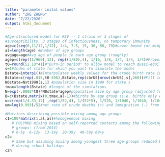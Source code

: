 ```yaml
---
title: "parameter inital values"
author: "ZHE ZHENG"
date: "7/22/2020"
output: html_document
---
```

```r
#Age-structured model for RSV -- 1 strain w/ 3 stages of
#susceptibility, 3 stages of infectiousness, no temporary immunity 
age=c(seq(0,11/12,1/12), 1:4, 7.5, 15, 30, 50, 70)#Lower bound (or midpoint) of different age groups
al=length(age) #Number of age groups
avgage=age#Avg age of people in each age group (roughly)
agep=c(rep((1/960),12), rep((1/80),4), 1/16, 1/8, 1/4, 1/4, 1/4)#Proportion of population in each age group (approx to start)
t0=round(52.18*41)#"Burn-in period" to allow model to reach quasi-equilibrium before evaluating output
s=1#Index of state for which you want to simulate the model 
Bstate=interp1()#Interpolates weekly values for the crude birth rate in state s from the annual values
Bstate=c(rep(.015,t0-496),Bstate,rep(cbrUS[nrow(cbrUS),s],260))#Fill in with constant values before/after known values
N0state=Nst1990[s,1] #population size in 1990 for state s
tmax=length(Bstate) #length of the simulations
N=exp(-.0002*t0)*N0state*agep#population size by age group (adjusted for population growth during the burn-in period)
B=c(Bstate,matrix(0,tmax,al-1))#births by age group (i.e. births only enter the first age group, 0 for all other age groups)
u=c(rep(1/4.33,12) ,rep(1/52,4), 1/(52*5), 1/520, 1/1040, 1/1040, 1/1040)#rate for aging out of each age class (per person per week)
um=log(0.993)/52#net rate of crude deaths (+) and immigration (-) from all age groups (per week): can adjust this to approximate population growth in state

#Matrices describing possible mixing among age groups
c1=100*matrix(1,al,al)#homogeneous mixing
   # POLYMOD mixing based on self-reported contacts among the following age
   # groups: (from 2014)
   # 0-5y  6-12y  13-19y  20-39y  40-59y 60+y  
c2=
   # Same but assuming mixing among youngest three age groups reduced by 60%
   # during school holidays
c2h



```

